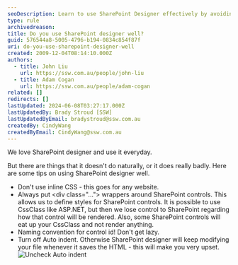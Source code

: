 ```yaml
---
seoDescription: Learn to use SharePoint Designer effectively by avoiding inline CSS, wrapping controls with divs, following naming conventions for control IDs, and disabling auto indent.
type: rule
archivedreason:
title: Do you use SharePoint designer well?
guid: 576544a8-5005-4796-b194-0834c854f87f
uri: do-you-use-sharepoint-designer-well
created: 2009-12-04T08:14:10.000Z
authors:
  - title: John Liu
    url: https://ssw.com.au/people/john-liu
  - title: Adam Cogan
    url: https://ssw.com.au/people/adam-cogan
related: []
redirects: []
lastUpdated: 2024-06-08T03:27:17.000Z
lastUpdatedBy: Brady Stroud [SSW]
lastUpdatedByEmail: bradystroud@ssw.com.au
createdBy: CindyWang
createdByEmail: CindyWang@ssw.com.au
---
```


We love SharePoint designer and use it everyday.

But there are things that it doesn't do naturally, or it does really badly. Here are some tips on using SharePoint designer well.

- Don't use inline CSS - this goes for any website.
- Always put &lt;div class="..."&gt; wrappers around SharePoint controls. This allows us to define styles for SharePoint controls. It is possible to use CssClass like ASP.NET, but then we lose control to SharePoint regarding how that control will be rendered. Also, some SharePoint controls will eat up your CssClass and not render anything.
- Naming convention for control id! Don't get lazy.
- Turn off Auto indent. Otherwise SharePoint designer will keep modifying your file whenever it saves the HTML - this will make you very upset.
![Uncheck Auto indent](/uploads/rules/do-you-use-sharepoint-designer-well/SPIndent.gif)
